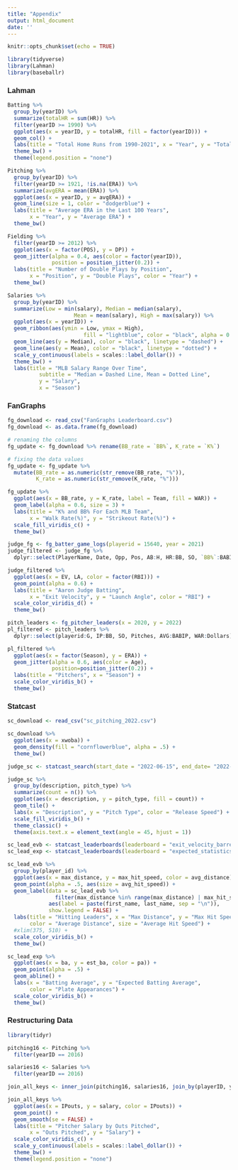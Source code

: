 ```yaml
---
title: "Appendix"
output: html_document
date: ''
---
```


<link rel="preconnect" href="https://fonts.googleapis.com">
<link rel="preconnect" href="https://fonts.gstatic.com" crossorigin>
<link href="https://fonts.googleapis.com/css2?family=Open+Sans:wght@300&family=Source+Sans+Pro&display=swap" rel="stylesheet">
<style>

body{
font-family: 'Source Sans Pro', sans-serif;
}

</style>

```r
knitr::opts_chunk$set(echo = TRUE)
```

```r
library(tidyverse)
library(Lahman)
library(baseballr)
```

### Lahman

```r
Batting %>% 
  group_by(yearID) %>% 
  summarize(totalHR = sum(HR)) %>% 
  filter(yearID >= 1990) %>% 
  ggplot(aes(x = yearID, y = totalHR, fill = factor(yearID))) +
  geom_col() +
  labs(title = "Total Home Runs from 1990-2021", x = "Year", y = "Total HRs") +
  theme_bw() +
  theme(legend.position = "none")
```

```r
Pitching %>% 
  group_by(yearID) %>% 
  filter(yearID >= 1921, !is.na(ERA)) %>% 
  summarize(avgERA = mean(ERA)) %>% 
  ggplot(aes(x = yearID, y = avgERA)) + 
  geom_line(size = 1, color = "dodgerblue") +
  labs(title = "Average ERA in the Last 100 Years",
       x = "Year", y = "Average ERA") +
  theme_bw()
```

```r
Fielding %>% 
  filter(yearID >= 2012) %>% 
  ggplot(aes(x = factor(POS), y = DP)) +
  geom_jitter(alpha = 0.4, aes(color = factor(yearID)), 
              position = position_jitter(0.2)) +
  labs(title = "Number of Double Plays by Position", 
       x = "Position", y = "Double Plays", color = "Year") +
  theme_bw()
```

```r
Salaries %>% 
  group_by(yearID) %>% 
  summarize(Low = min(salary), Median = median(salary), 
                     Mean = mean(salary), High = max(salary)) %>% 
  ggplot(aes(x = yearID)) +
  geom_ribbon(aes(ymin = Low, ymax = High), 
                        fill = "lightblue", color = "black", alpha = 0.5) +  
  geom_line(aes(y = Median), color = "black", linetype = "dashed") + 
  geom_line(aes(y = Mean), color = "black", linetype = "dotted") + 
  scale_y_continuous(labels = scales::label_dollar()) + 
  theme_bw() + 
  labs(title = "MLB Salary Range Over Time", 
          subtitle = "Median = Dashed Line, Mean = Dotted Line",       
          y = "Salary", 
          x = "Season")
```


### FanGraphs

```r
fg_download <- read_csv("FanGraphs Leaderboard.csv")
fg_download <- as.data.frame(fg_download)

# renaming the columns
fg_update <- fg_download %>% rename(BB_rate = `BB%`, K_rate = `K%`)

# fixing the data values
fg_update <- fg_update %>% 
  mutate(BB_rate = as.numeric(str_remove(BB_rate, "%")), 
         K_rate = as.numeric(str_remove(K_rate, "%")))
```

```r
fg_update %>% 
  ggplot(aes(x = BB_rate, y = K_rate, label = Team, fill = WAR)) + 
  geom_label(alpha = 0.6, size = 3) +
  labs(title = "K% and BB% For Each MLB Team", 
       x = "Walk Rate(%)", y = "Strikeout Rate(%)") +
  scale_fill_viridis_c() +
  theme_bw()
```

```r
judge_fg <- fg_batter_game_logs(playerid = 15640, year = 2021)
judge_filtered <- judge_fg %>% 
  dplyr::select(PlayerName, Date, Opp, Pos, AB:H, HR:BB, SO, `BB%`:BABIP, wOBA, EV:`HardHit%`)
```

```r
judge_filtered %>% 
  ggplot(aes(x = EV, LA, color = factor(RBI))) +
  geom_point(alpha = 0.6) +
  labs(title = "Aaron Judge Batting", 
       x = "Exit Velocity", y = "Launch Angle", color = "RBI") +
  scale_color_viridis_d() +
  theme_bw()
```

```r
pitch_leaders <- fg_pitcher_leaders(x = 2020, y = 2022)
pl_filtered <- pitch_leaders %>% 
  dplyr::select(playerid:G, IP:BB, SO, Pitches, AVG:BABIP, WAR:Dollars)
```

```r
pl_filtered %>% 
  ggplot(aes(x = factor(Season), y = ERA)) +
  geom_jitter(alpha = 0.6, aes(color = Age),
              position=position_jitter(0.2)) +
  labs(title = "Pitchers", x = "Season") +
  scale_color_viridis_b() +
  theme_bw()
```


### Statcast

```r
sc_download <- read_csv("sc_pitching_2022.csv")
```

```r
sc_download %>% 
  ggplot(aes(x = xwoba)) +
  geom_density(fill = "cornflowerblue", alpha = .5) +
  theme_bw()
```

```r
judge_sc <- statcast_search(start_date = "2022-06-15", end_date= "2022-07-15", playerid = 592450)
```

```r
judge_sc %>% 
  group_by(description, pitch_type) %>% 
  summarize(count = n()) %>% 
  ggplot(aes(x = description, y = pitch_type, fill = count)) +
  geom_tile() + 
  labs(x = "Description", y = "Pitch Type", color = "Release Speed") +
  scale_fill_viridis_b() +
  theme_classic() +
  theme(axis.text.x = element_text(angle = 45, hjust = 1)) 
```

```r
sc_lead_evb <- statcast_leaderboards(leaderboard = "exit_velocity_barrels", year = 2022)
sc_lead_exp <- statcast_leaderboards(leaderboard = "expected_statistics", year = 2022)
```

```r
sc_lead_evb %>% 
  group_by(player_id) %>% 
  ggplot(aes(x = max_distance, y = max_hit_speed, color = avg_distance)) +
  geom_point(alpha = .5, aes(size = avg_hit_speed)) +
  geom_label(data = sc_lead_evb %>% 
               filter(max_distance %in% range(max_distance) | max_hit_speed %in% range(max_hit_speed)),
             aes(label = paste(first_name, last_name, sep = "\n")),
             show.legend = FALSE) +
  labs(title = "Hitting Leaders", x = "Max Distance", y = "Max Hit Speed",
       color = "Average Distance", size = "Average Hit Speed") +
  #xlim(375, 510) +
  scale_color_viridis_b() +
  theme_bw()
```

```r
sc_lead_exp %>% 
  ggplot(aes(x = ba, y = est_ba, color = pa)) + 
  geom_point(alpha = .5) +
  geom_abline() +
  labs(x = "Batting Average", y = "Expected Batting Average",
       color = "Plate Appearances") +
  scale_color_viridis_b() +
  theme_bw()
```


### Restructuring Data

```r
library(tidyr)

pitching16 <- Pitching %>% 
  filter(yearID == 2016)

salaries16 <- Salaries %>% 
  filter(yearID == 2016)

join_all_keys <- inner_join(pitching16, salaries16, join_by(playerID, yearID, teamID, lgID))
```

```r
join_all_keys %>% 
  ggplot(aes(x = IPouts, y = salary, color = IPouts)) +
  geom_point() +
  geom_smooth(se = FALSE) +
  labs(title = "Pitcher Salary by Outs Pitched", 
       x = "Outs Pitched", y = "Salary") +
  scale_color_viridis_c() +
  scale_y_continuous(labels = scales::label_dollar()) +
  theme_bw() +
  theme(legend.position = "none")
```

